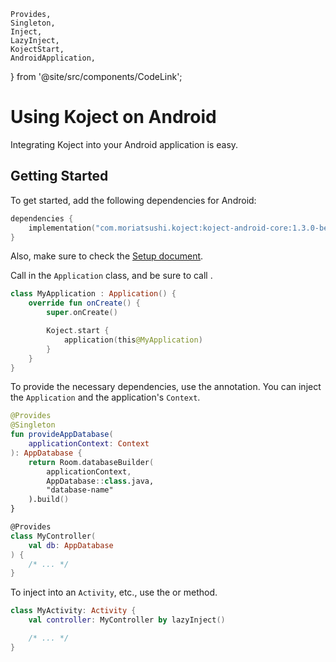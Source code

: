     Provides,
    Singleton,
    Inject,
    LazyInject,
    KojectStart,
    AndroidApplication,
} from '@site/src/components/CodeLink';

# Using Koject on Android

Integrating Koject into your Android application is easy.

## Getting Started

To get started, add the following dependencies for Android:

```kotlin
dependencies {
    implementation("com.moriatsushi.koject:koject-android-core:1.3.0-beta01")
}
```

Also, make sure to check the [Setup document](/docs/setup).

Call <KojectStart/> in the `Application` class, and be sure to call <AndroidApplication/>.

```kotlin
class MyApplication : Application() {
    override fun onCreate() {
        super.onCreate()

        Koject.start {
            application(this@MyApplication)
        }
    }
}
```

To provide the necessary dependencies, use the <Provides/> annotation.
You can inject the `Application` and the application's `Context`.

```kotlin
@Provides
@Singleton
fun provideAppDatabase(
    applicationContext: Context
): AppDatabase {
    return Room.databaseBuilder(
        applicationContext,
        AppDatabase::class.java,
        "database-name"
    ).build()
}

@Provides
class MyController(
    val db: AppDatabase
) {
    /* ... */
}
```

To inject into an `Activity`, etc., use the <Inject/> or <LazyInject/> method.

```kotlin
class MyActivity: Activity {
    val controller: MyController by lazyInject()

    /* ... */
}
```
